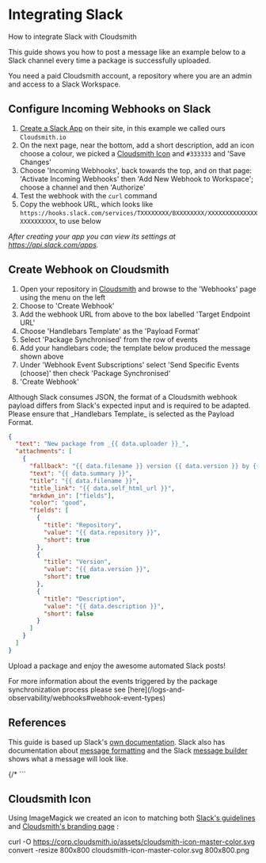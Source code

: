 
# Integrating Slack

How to integrate Slack with Cloudsmith

This guide shows you how to post a message like an example below to a Slack channel every time a package is successfully uploaded.


<BlockImage src={slackReadyImage} alt="Slack message from Cloudsmith after a Python package synchronizes" align="left"></BlockImage>

<Note variant="note" headline="Prerequisites">
You need a paid Cloudsmith account, a repository where you are an admin and access to a Slack Workspace.
</Note>

## Configure Incoming Webhooks on Slack

1. [Create a Slack App](https://api.slack.com/apps?new_app=1) on their site, in this example we called ours `Cloudsmith.io`
2. On the next page, near the bottom, add a short description, add an icon choose a colour, we picked a [Cloudsmith Icon](#section-cloudsmith-icon) and `#333333` and 'Save Changes'
3. Choose 'Incoming Webhooks', back towards the top, and on that page: 'Activate Incoming Webhooks' then 'Add New Webhook to Workspace'; choose a channel and then 'Authorize' 
4. Test the webhook with the `curl` command
5. Copy the webhook URL, which looks like `https://hooks.slack.com/services/TXXXXXXXX/BXXXXXXXX/XXXXXXXXXXXXXXXXXXXXXXXX`, to use below

_After creating your app you can view its settings at https://api.slack.com/apps._

## Create Webhook on Cloudsmith

1. Open your repository in [Cloudsmith](https://cloudsmith.io) and browse to the 'Webhooks' page using the menu on the left
2. Choose to 'Create Webhook'
3. Add the webhook URL from above to the box labelled 'Target Endpoint URL'
4. Choose 'Handlebars Template' as the 'Payload Format'
5. Select 'Package Synchronised' from the row of events 
6. Add your handlebars code; the template below produced the message shown above
7. Under 'Webhook Event Subscriptions' select  'Send Specific Events (choose)' then check 'Package Synchronised'
8. 'Create Webhook'

<Note variant="note" headline="Payload Format">
Although Slack consumes JSON, the format of a Cloudsmith webhook payload differs from Slack's expected input and is required to be adapted. Please ensure that _Handlebars Template_ is selected as the Payload Format.
</Note>

```json
{
  "text": "New package from _{{ data.uploader }}_",
  "attachments": [
    {
      "fallback": "{{ data.filename }} version {{ data.version }} by {{ data.uploader }}",
      "text": "{{ data.summary }}",
      "title": "{{ data.filename }}",
      "title_link": "{{ data.self_html_url }}",
      "mrkdwn_in": ["fields"],
      "color": "good",
      "fields": [
        {
          "title": "Repository",
          "value": "{{ data.repository }}",
          "short": true
        },
        {
          "title": "Version",
          "value": "{{ data.version }}",
          "short": true
        },
        {
          "title": "Description",
          "value": "{{ data.description }}",
          "short": false
        }
      ]
    }
  ]
}
```

Upload a package and enjoy the awesome automated Slack posts!

<Note variant="note" headline="Webhook Event Types">
For more information about the events triggered by the package synchronization process please see [here](/logs-and-observability/webhooks#webhook-event-types)
</Note>

## References

This guide is based up Slack's [own documentation](https://api.slack.com/incoming-webhooks). Slack also has documentation about [message formatting](https://api.slack.com/docs/message-formatting) and the Slack [message builder](https://api.slack.com/docs/messages/builder) shows what a message will look like.

{/* ```
## Cloudsmith Icon

Using ImageMagick we created an icon to matching both [Slack's guidelines](https://api.slack.com/docs/slack-apps-guidelines#app_icon) and [Cloudsmith's branding page](https://corp.cloudsmith.io/branding) :


curl -O https://corp.cloudsmith.io/assets/cloudsmith-icon-master-color.svg
convert -resize 800x800 cloudsmith-icon-master-color.svg 800x800.png
``` */}
